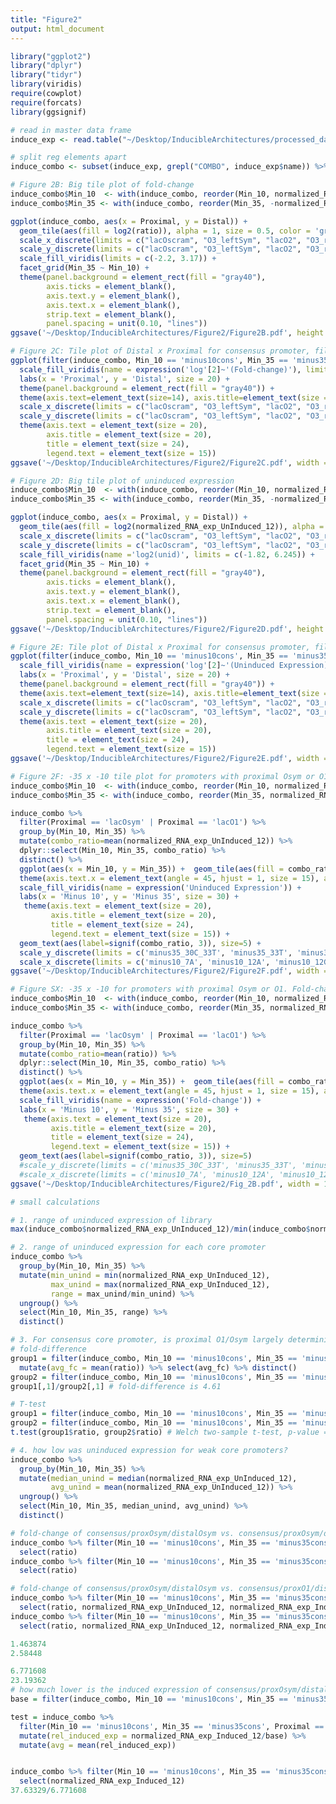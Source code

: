 ```yaml
---
title: "Figure2"
output: html_document
---
```


```r
library("ggplot2")
library("dplyr")
library("tidyr")
library(viridis)
require(cowplot)
require(forcats)
library(ggsignif)
```

```r
# read in master data frame
induce_exp <- read.table("~/Desktop/InducibleArchitectures/processed_data/induce_exp(updated).txt", header = T)

# split reg elements apart
induce_combo <- subset(induce_exp, grepl("COMBO", induce_exp$name)) %>% separate(col = 'name', into = c("Library", "Distal", "Min_35", "Min_10", "Proximal"), sep = "-", remove = F)
```

```r
# Figure 2B: Big tile plot of fold-change
induce_combo$Min_10  <- with(induce_combo, reorder(Min_10, normalized_RNA_exp_Induced_12, median))
induce_combo$Min_35 <- with(induce_combo, reorder(Min_35, -normalized_RNA_exp_Induced_12, median))

ggplot(induce_combo, aes(x = Proximal, y = Distal)) + 
  geom_tile(aes(fill = log2(ratio)), alpha = 1, size = 0.5, color = 'gray20') + 
  scale_x_discrete(limits = c("lacOscram", "O3_leftSym", "lacO2", "O3_rightSym", "O1_rightSym", "O2_leftSym", "lacO3", "O2_rightSym", "lacO1", "lacOsym")) + 
  scale_y_discrete(limits = c("lacOscram", "O3_leftSym", "lacO2", "O3_rightSym", "O1_rightSym", "O2_leftSym", "lacO3", "O2_rightSym", "lacO1", "lacOsym")) + 
  scale_fill_viridis(limits = c(-2.2, 3.17)) +
  facet_grid(Min_35 ~ Min_10) +
  theme(panel.background = element_rect(fill = "gray40"), 
        axis.ticks = element_blank(), 
        axis.text.y = element_blank(), 
        axis.text.x = element_blank(), 
        strip.text = element_blank(),
        panel.spacing = unit(0.10, "lines"))
ggsave('~/Desktop/InducibleArchitectures/Figure2/Figure2B.pdf', height = 11, width = 13)
```


```r
# Figure 2C: Tile plot of Distal x Proximal for consensus promoter, fill is Fold Change. 
ggplot(filter(induce_combo, Min_10 == 'minus10cons', Min_35 == 'minus35cons'), aes(x = Proximal, y = Distal)) + geom_tile(aes(fill = log2(ratio)), color = 'black', alpha = 0.9, size = 0.25) + theme(axis.text.x = element_text(angle = 45, hjust = 1, size = 15), axis.text.y = element_text(size = 15)) +
  scale_fill_viridis(name = expression('log'[2]~'(Fold-change)'), limits = c(-2.2, 3.17)) +
  labs(x = 'Proximal', y = 'Distal', size = 20) +
  theme(panel.background = element_rect(fill = "gray40")) +
  theme(axis.text=element_text(size=14), axis.title=element_text(size = 14)) +
  scale_x_discrete(limits = c("lacOscram", "O3_leftSym", "lacO2", "O3_rightSym", "O1_rightSym", "O2_leftSym", "lacO3", "O2_rightSym", "lacO1", "lacOsym")) + 
  scale_y_discrete(limits = c("lacOscram", "O3_leftSym", "lacO2", "O3_rightSym", "O1_rightSym", "O2_leftSym", "lacO3", "O2_rightSym", "lacO1", "lacOsym")) + 
  theme(axis.text = element_text(size = 20),
        axis.title = element_text(size = 20),
        title = element_text(size = 24),
        legend.text = element_text(size = 15))
ggsave('~/Desktop/InducibleArchitectures/Figure2/Figure2C.pdf', width = 10.5, height = 7)
```

```r
# Figure 2D: Big tile plot of uninduced expression
induce_combo$Min_10  <- with(induce_combo, reorder(Min_10, normalized_RNA_exp_Induced_12, median))
induce_combo$Min_35 <- with(induce_combo, reorder(Min_35, -normalized_RNA_exp_Induced_12, median))

ggplot(induce_combo, aes(x = Proximal, y = Distal)) + 
  geom_tile(aes(fill = log2(normalized_RNA_exp_UnInduced_12)), alpha = 1, size = 0.5, color = 'gray20') + 
  scale_x_discrete(limits = c("lacOscram", "O3_leftSym", "lacO2", "O3_rightSym", "O1_rightSym", "O2_leftSym", "lacO3", "O2_rightSym", "lacO1", "lacOsym")) + 
  scale_y_discrete(limits = c("lacOscram", "O3_leftSym", "lacO2", "O3_rightSym", "O1_rightSym", "O2_leftSym", "lacO3", "O2_rightSym", "lacO1", "lacOsym")) + 
  scale_fill_viridis(name ='log2(unid)', limits = c(-1.82, 6.245)) +
  facet_grid(Min_35 ~ Min_10) +
  theme(panel.background = element_rect(fill = "gray40"), 
        axis.ticks = element_blank(), 
        axis.text.y = element_blank(), 
        axis.text.x = element_blank(), 
        strip.text = element_blank(),
        panel.spacing = unit(0.10, "lines"))
ggsave('~/Desktop/InducibleArchitectures/Figure2/Figure2D.pdf', height = 11, width = 13)
```


```r
# Figure 2E: Tile plot of Distal x Proximal for consensus promoter, fill is Uninduced Expression. 
ggplot(filter(induce_combo, Min_10 == 'minus10cons', Min_35 == 'minus35cons'), aes(x = Proximal, y = Distal)) + geom_tile(aes(fill = log2(normalized_RNA_exp_UnInduced_12)), color = 'black', alpha = 0.9, size = 0.25) + theme(axis.text.x = element_text(angle = 45, hjust = 1, size = 15), axis.text.y = element_text(size = 15)) +
  scale_fill_viridis(name = expression('log'[2]~'(Uninduced Expression)'), limits = c(-1.82, 6.245)) +
  labs(x = 'Proximal', y = 'Distal', size = 20) +
  theme(panel.background = element_rect(fill = "gray40")) +
  theme(axis.text=element_text(size=14), axis.title=element_text(size = 14)) +
  scale_x_discrete(limits = c("lacOscram", "O3_leftSym", "lacO2", "O3_rightSym", "O1_rightSym", "O2_leftSym", "lacO3", "O2_rightSym", "lacO1", "lacOsym")) + 
  scale_y_discrete(limits = c("lacOscram", "O3_leftSym", "lacO2", "O3_rightSym", "O1_rightSym", "O2_leftSym", "lacO3", "O2_rightSym", "lacO1", "lacOsym")) + 
  theme(axis.text = element_text(size = 20),
        axis.title = element_text(size = 20),
        title = element_text(size = 24),
        legend.text = element_text(size = 15))
ggsave('~/Desktop/InducibleArchitectures/Figure2/Figure2E.pdf', width = 12, height = 7)
```

```r
# Figure 2F: -35 x -10 tile plot for promoters with proximal Osym or O1. Uninduced Expression plotted.
induce_combo$Min_10  <- with(induce_combo, reorder(Min_10, normalized_RNA_exp_Induced_12, median))
induce_combo$Min_35 <- with(induce_combo, reorder(Min_35, normalized_RNA_exp_Induced_12, median))

induce_combo %>% 
  filter(Proximal == 'lacOsym' | Proximal == 'lacO1') %>%
  group_by(Min_10, Min_35) %>%
  mutate(combo_ratio=mean(normalized_RNA_exp_UnInduced_12)) %>%
  dplyr::select(Min_10, Min_35, combo_ratio) %>%
  distinct() %>%
  ggplot(aes(x = Min_10, y = Min_35)) +  geom_tile(aes(fill = combo_ratio), alpha = 0.9, color = 'black', size = 0.3) +  
  theme(axis.text.x = element_text(angle = 45, hjust = 1, size = 15), axis.text.y = element_text(size = 15)) +
  scale_fill_viridis(name = expression('Uninduced Expression')) +
  labs(x = 'Minus 10', y = 'Minus 35', size = 30) +
   theme(axis.text = element_text(size = 20),
         axis.title = element_text(size = 20),
         title = element_text(size = 24),
         legend.text = element_text(size = 15)) +
  geom_text(aes(label=signif(combo_ratio, 3)), size=5) + 
  scale_y_discrete(limits = c('minus35_30C_33T', 'minus35_33T', 'minus35_31A_32C', 'minus35cons')) +
  scale_x_discrete(limits = c('minus10_7A', 'minus10_12A', 'minus10_12G', 'minus10cons'))
ggsave('~/Desktop/InducibleArchitectures/Figure2/Figure2F.pdf', width = 11.5, height = 7)
```


```r
# Figure SX: -35 x -10 for promoters with proximal Osym or O1. Fold-change plotted.
induce_combo$Min_10  <- with(induce_combo, reorder(Min_10, normalized_RNA_exp_Induced_12, median))
induce_combo$Min_35 <- with(induce_combo, reorder(Min_35, normalized_RNA_exp_Induced_12, median))

induce_combo %>% 
  filter(Proximal == 'lacOsym' | Proximal == 'lacO1') %>%
  group_by(Min_10, Min_35) %>%
  mutate(combo_ratio=mean(ratio)) %>%
  dplyr::select(Min_10, Min_35, combo_ratio) %>%
  distinct() %>%
  ggplot(aes(x = Min_10, y = Min_35)) +  geom_tile(aes(fill = combo_ratio), alpha = 0.9, color = 'black', size = 0.3) +  
  theme(axis.text.x = element_text(angle = 45, hjust = 1, size = 15), axis.text.y = element_text(size = 15)) +
  scale_fill_viridis(name = expression('Fold-change')) +
  labs(x = 'Minus 10', y = 'Minus 35', size = 30) +
   theme(axis.text = element_text(size = 20), 
         axis.title = element_text(size = 20),
         title = element_text(size = 24),
         legend.text = element_text(size = 15)) +
  geom_text(aes(label=signif(combo_ratio, 3)), size=5)
  #scale_y_discrete(limits = c('minus35_30C_33T', 'minus35_33T', 'minus35_31A_32C', 'minus35cons')) +
  #scale_x_discrete(limits = c('minus10_7A', 'minus10_12A', 'minus10_12G', 'minus10cons'))
ggsave('~/Desktop/InducibleArchitectures/Figure2/Fig_2B.pdf', width = 10, height = 7)
```


```r
# small calculations

# 1. range of uninduced expression of library
max(induce_combo$normalized_RNA_exp_UnInduced_12)/min(induce_combo$normalized_RNA_exp_UnInduced_12)

# 2. range of uninduced expression for each core promoter
induce_combo %>%
  group_by(Min_10, Min_35) %>%
  mutate(min_unind = min(normalized_RNA_exp_UnInduced_12),
         max_unind = max(normalized_RNA_exp_UnInduced_12),
         range = max_unind/min_unind) %>%
  ungroup() %>%
  select(Min_10, Min_35, range) %>%
  distinct()

# 3. For consensus core promoter, is proximal O1/Osym largely deterministic of fold-change?
# fold-difference
group1 = filter(induce_combo, Min_10 == 'minus10cons', Min_35 == 'minus35cons', Proximal == 'lacOsym' | Proximal == 'lacO1') %>%
  mutate(avg_fc = mean(ratio)) %>% select(avg_fc) %>% distinct()
group2 = filter(induce_combo, Min_10 == 'minus10cons', Min_35 == 'minus35cons', !(Proximal == 'lacOsym' | Proximal == 'lacO1')) %>% mutate(avg_fc = mean(ratio)) %>% select(avg_fc) %>% distinct()
group1[,1]/group2[,1] # fold-difference is 4.61

# T-test
group1 = filter(induce_combo, Min_10 == 'minus10cons', Min_35 == 'minus35cons', Proximal == 'lacOsym' | Proximal == 'lacO1')
group2 = filter(induce_combo, Min_10 == 'minus10cons', Min_35 == 'minus35cons', !(Proximal == 'lacOsym' | Proximal == 'lacO1'))
t.test(group1$ratio, group2$ratio) # Welch two-sample t-test, p-value = 1.44e-06

# 4. how low was uninduced expression for weak core promoters?
induce_combo %>%
  group_by(Min_10, Min_35) %>%
  mutate(median_unind = median(normalized_RNA_exp_UnInduced_12),
         avg_unind = mean(normalized_RNA_exp_UnInduced_12)) %>%
  ungroup() %>%
  select(Min_10, Min_35, median_unind, avg_unind) %>%
  distinct()

# fold-change of consensus/proxOsym/distalOsym vs. consensus/proxOsym/distalO3
induce_combo %>% filter(Min_10 == 'minus10cons', Min_35 == 'minus35cons', Proximal == 'lacOsym', Distal == 'lacOsym') %>%
  select(ratio)
induce_combo %>% filter(Min_10 == 'minus10cons', Min_35 == 'minus35cons', Proximal == 'lacOsym', Distal == 'lacO3') %>%
  select(ratio)

# fold-change of consensus/proxOsym/distalOsym vs. consensus/proxO1/distalOsym
induce_combo %>% filter(Min_10 == 'minus10cons', Min_35 == 'minus35cons', Proximal == 'lacOsym', Distal == 'lacOsym') %>%
  select(ratio, normalized_RNA_exp_UnInduced_12, normalized_RNA_exp_Induced_12)
induce_combo %>% filter(Min_10 == 'minus10cons', Min_35 == 'minus35cons', Proximal == 'lacO1', Distal == 'lacOsym') %>%
  select(ratio, normalized_RNA_exp_UnInduced_12, normalized_RNA_exp_Induced_12)

1.463874
2.58448

6.771608
23.19362	
# how much lower is the induced expression of consensus/proxOsym/distalOsym vs. consensus/proxOsym/distalO3 
base = filter(induce_combo, Min_10 == 'minus10cons', Min_35 == 'minus35cons', Proximal == 'lacOsym', Distal == 'lacOsym')$normalized_RNA_exp_Induced_12

test = induce_combo %>% 
  filter(Min_10 == 'minus10cons', Min_35 == 'minus35cons', Proximal == 'lacOsym') %>%
  mutate(rel_induced_exp = normalized_RNA_exp_Induced_12/base) %>%
  mutate(avg = mean(rel_induced_exp))


induce_combo %>% filter(Min_10 == 'minus10cons', Min_35 == 'minus35cons', Proximal == 'lacOsym', Distal == 'lacO3') %>%
  select(normalized_RNA_exp_Induced_12)
37.63329/6.771608

```








